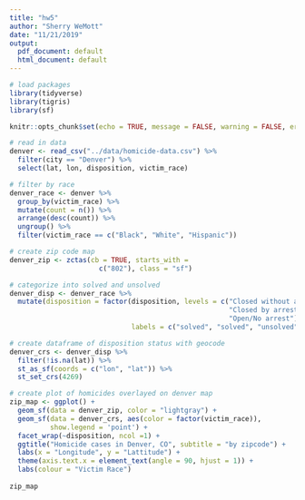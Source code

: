 ```yaml
---
title: "hw5"
author: "Sherry WeMott"
date: "11/21/2019"
output:
  pdf_document: default
  html_document: default
---
```


```r
# load packages
library(tidyverse)
library(tigris)
library(sf)
```


```r

knitr::opts_chunk$set(echo = TRUE, message = FALSE, warning = FALSE, error = FALSE)

# read in data
denver <- read_csv("../data/homicide-data.csv") %>% 
  filter(city == "Denver") %>% 
  select(lat, lon, disposition, victim_race)
```


```r
# filter by race
denver_race <- denver %>% 
  group_by(victim_race) %>% 
  mutate(count = n()) %>% 
  arrange(desc(count)) %>% 
  ungroup() %>% 
  filter(victim_race == c("Black", "White", "Hispanic"))  
```

```r
# create zip code map
denver_zip <- zctas(cb = TRUE, starts_with = 
                      c("802"), class = "sf")

``` 

```r
# categorize into solved and unsolved
denver_disp <- denver_race %>% 
  mutate(disposition = factor(disposition, levels = c("Closed without arrest", 
                                                      "Closed by arrest", 
                                                      "Open/No arrest"),
                              labels = c("solved", "solved", "unsolved")))

``` 

```r
# create dataframe of disposition status with geocode
denver_crs <- denver_disp %>% 
  filter(!is.na(lat)) %>% 
  st_as_sf(coords = c("lon", "lat")) %>% 
  st_set_crs(4269)
```
```r

# create plot of homicides overlayed on denver map
zip_map <- ggplot() +
  geom_sf(data = denver_zip, color = "lightgray") +
  geom_sf(data = denver_crs, aes(color = factor(victim_race)), 
          show.legend = 'point') +
  facet_wrap(~disposition, ncol =1) +
  ggtitle("Homicide cases in Denver, CO", subtitle = "by zipcode") +
  labs(x = "Longitude", y = "Lattitude") +
  theme(axis.text.x = element_text(angle = 90, hjust = 1)) +
  labs(colour = "Victim Race")
  
zip_map
```

